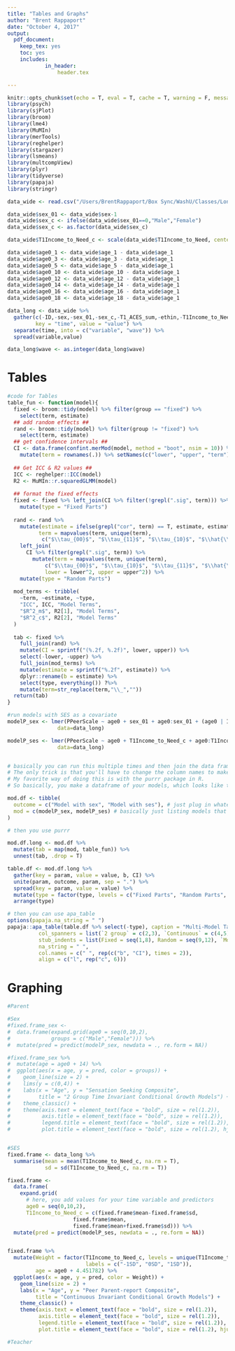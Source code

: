 ```yaml
---
title: "Tables and Graphs"
author: "Brent Rappaport"
date: "October 4, 2017"
output: 
  pdf_document:
    keep_tex: yes
    toc: yes
    includes:
            in_header: 
                header.tex

---
```


```r
knitr::opts_chunk$set(echo = T, eval = T, cache = T, warning = F, message = F)
library(psych)
library(sjPlot)
library(broom)
library(lme4)
library(MuMIn)
library(merTools)
library(reghelper)
library(stargazer)
library(lsmeans)
library(multcompView)
library(plyr)
library(tidyverse)
library(papaja)
library(stringr)

data_wide <- read.csv("/Users/BrentRappaport/Box Sync/WashU/Classes/Longtudinal Methods/1-descriptives-and-graphs-brappaport/Rappaport_data.csv")

data_wide$sex_01 <- data_wide$sex-1
data_wide$sex_c <- ifelse(data_wide$sex_01==0,"Male","Female")
data_wide$sex_c <- as.factor(data_wide$sex_c)

data_wide$T1Income_to_Need_c <- scale(data_wide$T1Income_to_Need, center=T, scale=F)

data_wide$age0_1 <- data_wide$age_1 - data_wide$age_1
data_wide$age0_3 <- data_wide$age_3 - data_wide$age_1
data_wide$age0_5 <- data_wide$age_5 - data_wide$age_1
data_wide$age0_10 <- data_wide$age_10 - data_wide$age_1
data_wide$age0_12 <- data_wide$age_12 - data_wide$age_1
data_wide$age0_14 <- data_wide$age_14 - data_wide$age_1
data_wide$age0_16 <- data_wide$age_16 - data_wide$age_1
data_wide$age0_18 <- data_wide$age_18 - data_wide$age_1

data_long <- data_wide %>% 
  gather(c(-ID,-sex,-sex_01,-sex_c,-T1_ACES_sum,-ethin,-T1Income_to_Need,-T1Income_to_Need_c,-IQ), 
         key = "time", value = "value") %>% 
  separate(time, into = c("variable", "wave")) %>%
  spread(variable,value)

data_long$wave <- as.integer(data_long$wave)

```

# Tables
```r
#code for Tables
table_fun <- function(model){
  fixed <- broom::tidy(model) %>% filter(group == "fixed") %>%
    select(term, estimate) 
  ## add random effects ##
  rand <- broom::tidy(model) %>% filter(group != "fixed") %>%
    select(term, estimate)
  ## get confidence intervals ##
  CI <- data.frame(confint.merMod(model, method = "boot", nsim = 10)) %>%
    mutate(term = rownames(.)) %>% setNames(c("lower", "upper", "term"))
  
  ## Get ICC & R2 values ##
  ICC <- reghelper::ICC(model)
  R2 <- MuMIn::r.squaredGLMM(model)
  
  ## format the fixed effects
  fixed <- fixed %>% left_join(CI %>% filter(!grepl(".sig", term))) %>%
    mutate(type = "Fixed Parts")
  
  rand <- rand %>%
    mutate(estimate = ifelse(grepl("cor", term) == T, estimate, estimate^2),
          term = mapvalues(term, unique(term), 
           c("$\\tau_{00}$", "$\\tau_{11}$", "$\\tau_{10}$", "$\\hat{\\sigma^2}$"))) %>%
    left_join(
      CI %>% filter(grepl(".sig", term)) %>%
        mutate(term = mapvalues(term, unique(term), 
            c("$\\tau_{00}$", "$\\tau_{10}$", "$\\tau_{11}$", "$\\hat{\\sigma^2}$")),
            lower = lower^2, upper = upper^2)) %>%
    mutate(type = "Random Parts")
  
  mod_terms <- tribble(
    ~term, ~estimate, ~type,
    "ICC", ICC, "Model Terms",
    "$R^2_m$", R2[1], "Model Terms",
    "$R^2_c$", R2[2], "Model Terms"
  )
  
  tab <- fixed %>%
    full_join(rand) %>%
    mutate(CI = sprintf("(%.2f, %.2f)", lower, upper)) %>%
    select(-lower, -upper) %>%
    full_join(mod_terms) %>%
    mutate(estimate = sprintf("%.2f", estimate)) %>%
    dplyr::rename(b = estimate) %>%
    select(type, everything()) ?%>%
    mutate(term=str_replace(term,"\\_",""))
  return(tab)
}

```

```r
#run models with SES as a covariate
modelP_sex <- lmer(PPeerScale ~ age0 + sex_01 + age0:sex_01 + (age0 | ID), 
                data=data_long)

modelP_ses <- lmer(PPeerScale ~ age0 + T1Income_to_Need_c + age0:T1Income_to_Need_c + (age0 | ID), 
                data=data_long)


# basically you can run this multiple times and then join the data frames together. 
# The only trick is that you'll have to change the column names to make sure they are distinct.
# My favorite way of doing this is with the purrr package in R.
# So basically, you make a dataframe of your models, which looks like this:

mod.df <- tibble(
  outcome = c("Model with sex", "Model with ses"), # just plug in whatever name for your outcome
  mod = c(modelP_sex, modelP_ses) # basically just listing models that correspond to your outcomes
)

# then you use purrr

mod.df.long <- mod.df %>%
  mutate(tab = map(mod, table_fun)) %>%
  unnest(tab, .drop = T) 

table.df <- mod.df.long %>%
  gather(key = param, value = value, b, CI) %>%
  unite(param, outcome, param, sep = ".") %>%
  spread(key = param, value = value) %>%
  mutate(type = factor(type, levels = c("Fixed Parts", "Random Parts", "Model Terms"))) %>%
  arrange(type)

# then you can use apa_table
options(papaja.na_string = " ")
papaja::apa_table(table.df %>% select(-type), caption = "Multi-Model Table",
          col_spanners = list(`2 group` = c(2,3), `Continuous` = c(4,5)),
          stub_indents = list(Fixed = seq(1,8), Random = seq(9,12), `Model Terms` = seq(13,15)),
          na_string = " ", 
          col.names = c(" ", rep(c("b", "CI"), times = 2)),
          align = c("l", rep("c", 6)))
```

# Graphing
```r
#Parent

#Sex
#fixed.frame_sex <- 
#  data.frame(expand.grid(age0 = seq(0,10,2), 
#             groups = c("Male","Female"))) %>%
#  mutate(pred = predict(modelP_sex, newdata = ., re.form = NA))

#fixed.frame_sex %>%
#  mutate(age = age0 + 14) %>%
#  ggplot(aes(x = age, y = pred, color = groups)) +
#    geom_line(size = 2) + 
#    lims(y = c(0,4)) +
#    labs(x = "Age", y = "Sensation Seeking Composite",
#         title = "2 Group Time Invariant Conditional Growth Models") +
#    theme_classic() +
#    theme(axis.text = element_text(face = "bold", size = rel(1.2)),
#          axis.title = element_text(face = "bold", size = rel(1.2)),
#          legend.title = element_text(face = "bold", size = rel(1.2)),
#          plot.title = element_text(face = "bold", size = rel(1.2), hjust = .5))


#SES
fixed.frame <- data_long %>%
  summarise(mean = mean(T1Income_to_Need_c, na.rm = T), 
            sd = sd(T1Income_to_Need_c, na.rm = T))

fixed.frame <- 
  data.frame(
    expand.grid(
      # here, you add values for your time variable and predictors
      age0 = seq(0,10,2), 
      T1Income_to_Need_c = c(fixed.frame$mean-fixed.frame$sd,
                     fixed.frame$mean,
                     fixed.frame$mean+fixed.frame$sd))) %>%
  mutate(pred = predict(modelP_ses, newdata = ., re.form = NA))


fixed.frame %>%
  mutate(Weight = factor(T1Income_to_Need_c, levels = unique(T1Income_to_Need_c), 
                         labels = c("-1SD", "0SD", "1SD")),
         age = age0 + 4.451782) %>%
  ggplot(aes(x = age, y = pred, color = Weight)) +
    geom_line(size = 2) + 
    labs(x = "Age", y = "Peer Parent-report Composite",
         title = "Continuous Invariant Conditional Growth Models") +
    theme_classic() +
    theme(axis.text = element_text(face = "bold", size = rel(1.2)),
          axis.title = element_text(face = "bold", size = rel(1.2)),
          legend.title = element_text(face = "bold", size = rel(1.2)),
          plot.title = element_text(face = "bold", size = rel(1.2), hjust = .5))

#Teacher
```

